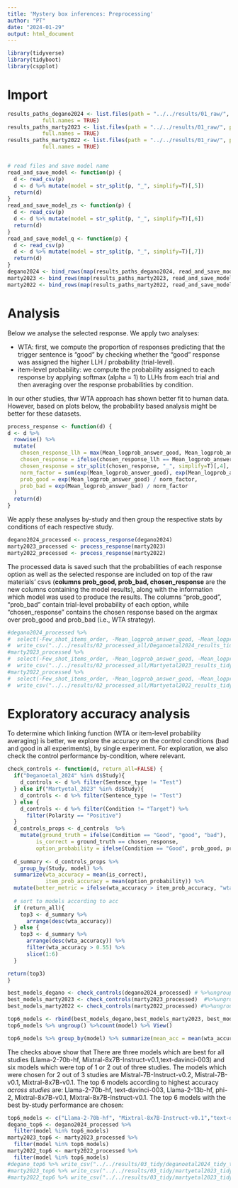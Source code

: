 ```yaml
---
title: 'Mystery box inferences: Preprocessing'
author: "PT"
date: "2024-01-29"
output: html_document
---
```


```r
library(tidyverse)
library(tidyboot)
library(cspplot)
```

# Import

```r
results_paths_degano2024 <- list.files(path = "../../results/01_raw/", pattern = "Deganoetal2024_*",
           full.names = TRUE) 
results_paths_marty2023 <- list.files(path = "../../results/01_raw/", pattern = "Martyetal2023_*",
           full.names = TRUE) 
results_paths_marty2022 <- list.files(path = "../../results/01_raw/", pattern = "Martyetal2022_*",
           full.names = TRUE) 


# read files and save model name
read_and_save_model <- function(p) {
  d <- read_csv(p)
  d <- d %>% mutate(model = str_split(p, "_", simplify=T)[,5])
  return(d)
}
read_and_save_model_zs <- function(p) {
  d <- read_csv(p)
  d <- d %>% mutate(model = str_split(p, "_", simplify=T)[,6])
  return(d)
}
read_and_save_model_q <- function(p) {
  d <- read_csv(p)
  d <- d %>% mutate(model = str_split(p, "_", simplify=T)[,7])
  return(d)
}
degano2024 <- bind_rows(map(results_paths_degano2024, read_and_save_model)) #%>% filter(model != "Mistral-7B-Instruct-v0.2")
marty2023 <- bind_rows(map(results_paths_marty2023, read_and_save_model)) #%>% filter(model != "Mistral-7B-Instruct-v0.2")
marty2022 <- bind_rows(map(results_paths_marty2022, read_and_save_model)) #%>% filter(model != "Mistral-7B-Instruct-v0.2")

```

# Analysis

Below we analyse the selected response. We apply two analyses: 

* WTA: first, we compute the proportion of responses predicting that the trigger sentence is "good" by checking whether the "good" response was assigned the higher LLH / probability (trial-level).
* item-level probability: we compute the probability assigned to each response by applying softmax (alpha = 1) to LLHs from each trial and then averaging over the response probabilities by condition.

In our other studies, thw WTA approach has shown better fit to human data. However, based on plots below, the probability based analysis might be better for these datasets.

```r
process_response <- function(d) {
d <- d %>% 
  rowwise() %>%
  mutate(
    chosen_response_llh = max(Mean_logprob_answer_good, Mean_logprob_answer_bad),
    chosen_response = ifelse(chosen_response_llh == Mean_logprob_answer_good, "Mean_logprob_answer_good", "Mean_logprob_answer_bad"),
    chosen_response = str_split(chosen_response, "_", simplify=T)[,4],
    norm_factor = sum(exp(Mean_logprob_answer_good), exp(Mean_logprob_answer_bad)),
    prob_good = exp(Mean_logprob_answer_good) / norm_factor,
    prob_bad = exp(Mean_logprob_answer_bad) / norm_factor
  )
  return(d)
}
```

We apply these analyses by-study and then group the respective stats by conditions of each respective study.
```r
degano2024_processed <- process_response(degano2024)
marty2023_processed <- process_response(marty2023)
marty2022_processed <- process_response(marty2022)
```


The processed data is saved such that the probabilities of each response option as well as the selected response are included on top of the raw materials' csvs (**columns prob_good, prob_bad, chosen_response** are the new columns containing the model results), along with the information which model was used to produce the results. The columns "prob_good", "prob_bad" contain trial-level probability of each option, while "chosen_response" contains the chosen response based on the argmax over prob_good and prob_bad (i.e., WTA strategy). 
```r
#degano2024_processed %>%
#  select(-Few_shot_items_order, -Mean_logprob_answer_good, -Mean_logprob_answer_bad, -Sentence_logprob_answer_good, -Sentence_logprob_answer_bad, -chosen_response_llh, -norm_factor) %>%
#  write_csv("../../results/02_processed_all/Deganoetal2024_results_tidy.csv")
#marty2023_processed %>%
#  select(-Few_shot_items_order, -Mean_logprob_answer_good, -Mean_logprob_answer_bad, -Sentence_logprob_answer_good, -Sentence_logprob_answer_bad, -chosen_response_llh, -norm_factor) %>%
#  write_csv("../../results/02_processed_all/Martyetal2023_results_tidy.csv")
#marty2022_processed %>%
#  select(-Few_shot_items_order, -Mean_logprob_answer_good, -Mean_logprob_answer_bad, -Sentence_logprob_answer_good, -Sentence_logprob_answer_bad, -chosen_response_llh, -norm_factor) %>%
#  write_csv("../../results/02_processed_all/Martyetal2022_results_tidy.csv")
```

# Exploratory accuracy analysis

To determine which linking function (WTA or item-level probability averaging) is better, we explore the accuracy on the control conditions (bad and good in all experiments), by single experiment. For exploration, we also check the control performance by-condition, where relevant.

```r
check_controls <- function(d, return_all=FALSE) {
  if("Deganoetal_2024" %in% d$Study){
    d_controls <- d %>% filter(Sentence_type != "Test")
  } else if("Martyetal_2023" %in% d$Study){
    d_controls <- d %>% filter(Sentence_type != "Test")
  } else {
    d_controls <- d %>% filter(Condition != "Target") %>%
      filter(Polarity == "Positive")
  }
  d_controls_props <- d_controls  %>%
    mutate(ground_truth = ifelse(Condition == "Good", "good", "bad"),
         is_correct = ground_truth == chosen_response,
         option_probability = ifelse(Condition == "Good", prob_good, prob_bad))
  
  d_summary <- d_controls_props %>%
    group_by(Study, model) %>%
  summarize(wta_accuracy = mean(is_correct),
            item_prob_accuracy = mean(option_probability)) %>%
  mutate(better_metric = ifelse(wta_accuracy > item_prob_accuracy, "wta_accuracy", "item_prob_accuracy"))
  
  # sort to models according to acc
  if (return_all){
    top3 <- d_summary %>%
      arrange(desc(wta_accuracy))
  } else {
    top3 <- d_summary %>%
      arrange(desc(wta_accuracy)) %>%
      filter(wta_accuracy > 0.55) %>%
      slice(1:6)
  }

return(top3)
}

best_models_degano <- check_controls(degano2024_processed) # %>%ungroup()%>% count(better_metric)
best_models_marty2023 <- check_controls(marty2023_processed)  #%>%ungroup()%>% count(better_metric)
best_models_marty2022 <- check_controls(marty2022_processed) #%>%ungroup()%>% count(better_metric)

top6_models <- rbind(best_models_degano,best_models_marty2023, best_models_marty2022 )
top6_models %>% ungroup() %>%count(model) %>% View()

top6_models %>% group_by(model) %>% summarize(mean_acc = mean(wta_accuracy)) %>% View()
```

The checks above show that There are three models which are best for all studies (Llama-2-70b-hf, Mixtral-8x7B-Instruct-v0.1,text-davinci-003) and six models which were top of 1 or 2 out of three studies. The models which were chosen for 2 out of 3 studies are Mistral-7B-Instruct-v0.2, Mistral-7B-v0.1, Mixtral-8x7B-v0.1. The top 6 models according to highest accuracy *across studies* are: Llama-2-70b-hf, text-davinci-003, Llama-2-13b-hf, phi-2, Mixtral-8x7B-v0.1, Mixtral-8x7B-Instruct-v0.1.
The top 6 models with the best by-study performance are chosen:

```r
top6_models <- c("Llama-2-70b-hf", "Mixtral-8x7B-Instruct-v0.1","text-davinci-003", "Mistral-7B-Instruct-v0.2", "Mistral-7B-v0.1", "Mixtral-8x7B-v0.1")
degano_top6 <- degano2024_processed %>%
  filter(model %in% top6_models)
marty2023_top6 <- marty2023_processed %>%
  filter(model %in% top6_models)
marty2022_top6 <- marty2022_processed %>%
  filter(model %in% top6_models)
#degano_top6 %>% write_csv("../../results/03_tidy/deganoetal2024_tidy_top6models.csv")
#marty2023_top6 %>% write_csv("../../results/03_tidy/martyetal2023_tidy_top6models.csv")
#marty2022_top6 %>% write_csv("../../results/03_tidy/martyetal2023_tidy_top6models.csv")
```